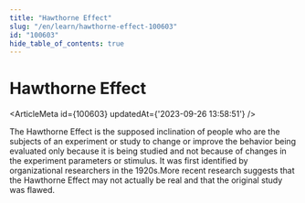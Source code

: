 ```yaml
---
title: "Hawthorne Effect"
slug: "/en/learn/hawthorne-effect-100603"
id: "100603"
hide_table_of_contents: true
---
```



# Hawthorne Effect

<ArticleMeta id={100603} updatedAt={'2023-09-26 13:58:51'} />
<div className='border-solid border-b border-t-0 my-4 border-[var(--ifm-color-gray-300)]' />

The Hawthorne Effect is the supposed inclination of people who are the subjects of an experiment or study to change or improve the behavior being evaluated only because it is being studied and not because of changes in the experiment parameters or stimulus. It was first identified by organizational researchers in the 1920s.More recent research suggests that the Hawthorne Effect may not actually be real and that the original study was flawed.
